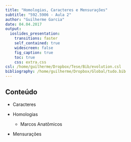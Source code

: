 ```yaml
---
title: "Homologias, Caracteres e Mensurações"
subtitle: "592.5906 - Aula 2"
author: "Guilherme Garcia"
date: 04.04.2017
output:
  ioslides_presentation:
    transitions: faster
    self_contained: true
    widescreen: false
    fig_caption: true
    toc: true
    css: extra.css
csl: /home/guilherme/Dropbox/Tese/Bib/evolution.csl
bibliography: /home/guilherme/Dropbox/Global/tudo.bib
---	
```


<style>
@import url(http://fonts.googleapis.com/css?family=Open+Sans+Condensed:700|Source+Code+Pro:500|Open+Sans|Oswald);
</style>

<style type='text/css'>
img {
    max-height: 560px;
    max-width: 964px;
}
</style>

<script type="text/x-mathjax-config">
  MathJax.Hub.Config({ TeX: { extensions: ["color.js"] }});
</script>

## Conteúdo

* Caracteres

* Homologias
    + Marcos Anatômicos

* Mensurações



